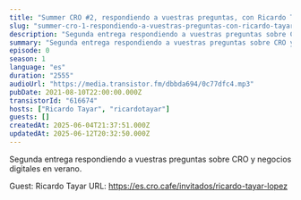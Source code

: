 ```yaml
---
title: "Summer CRO #2, respondiendo a vuestras preguntas, con Ricardo Tayar"
slug: "summer-cro-1-respondiendo-a-vuestras-preguntas-con-ricardo-tayar-acaee597-9f95-4571-91a6-8aefcd0e4c7a"
description: "Segunda entrega respondiendo a vuestras preguntas sobre CRO y negocios digitales en verano.\n\n\n\n<!-- GUESTS START -->\nGuest: Ricardo Tayar\nURL: https://es.cro.cafe/invitados/ricardo-tayar-lopez\n<!-- GUESTS END -->"
summary: "Segunda entrega respondiendo a vuestras preguntas sobre CRO y negocios digitales en verano."
episode: 0
season: 1
language: "es"
duration: "2555"
audioUrl: "https://media.transistor.fm/dbbda694/0c77dfc4.mp3"
pubDate: 2021-08-10T22:00:00.000Z
transistorId: "616674"
hosts: ["Ricardo Tayar", "ricardotayar"]
guests: []
createdAt: 2025-06-04T21:37:51.000Z
updatedAt: 2025-06-12T20:32:50.000Z
---
```


Segunda entrega respondiendo a vuestras preguntas sobre CRO y negocios digitales en verano.



<!-- GUESTS START -->
Guest: Ricardo Tayar
URL: https://es.cro.cafe/invitados/ricardo-tayar-lopez
<!-- GUESTS END -->
